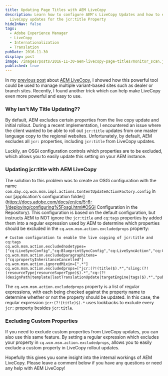 ```yaml
---
title: Updating Page Titles with AEM LiveCopy
description: Learn how to configure AEM's LiveCopy Updates and how to enable
  LiveCopy updates for the jcr:title Property
hideInNav: false
tags:
  - Adobe Experience Manager
  - LiveCopy
  - Internationalization
  - Translation
pubDate: 2016-11-30
display: post
image: /images/posts/2016-11-30-aem-livecopy-page-titles/monitor_scan.jpg
published: true
---
```


In my [previous post](http://blogs.perficient.com/adobe/2016/02/23/web-maintenance-a-chore-aem-live-copy-to-the-rescue/) about [AEM LiveCopy](https://docs.adobe.com/docs/en/aem/6-2/administer/sites/msm.html), I showed how this powerful tool could be used to manage multiple variant-based sites such as dealer or branch sites. Recently, I found another trick which can help make LiveCopy even more powerful and easy to use. 

### Why Isn't My Title Updating??

By default, AEM excludes certain properties from the live copy update and initial rollout. During a recent implementation, I encountered an issue where the client wanted to be able to roll out `jcr:title` updates from one master language copy to the regional websites. Unfortunately, by default, AEM excludes all `jcr:` properties, including `jcr:title` from LiveCopy updates.

 Luckily, an OSGi configuration controls which properties are to be excluded, which allows you to easily update this setting on your AEM instance.

### Updating jcr:title with AEM LiveCopy

The solution to this problem was to create an OSGi configuration with the name `com.day.cq.wcm.msm.impl.actions.ContentUpdateActionFactory.config` in our [application's configuration folder](https://docs.adobe.com/docs/en/cq/5-6-1/deploying/configuring%5Fosgi.html#OSGi Configuration in the Repository). This configuration is based on the default configuration, but instructs AEM to NOT ignore the `jcr:title` and `cq:tags` properties by added them into a regular expression used by AEM to determine which properties should be excluded in the `cq.wcm.msm.action.excludedprops` property:

```
# Custom configuration to enable the live copying of jcr:title and cq:tags
cq.wcm.msm.action.excludednodetypes=["cq:LiveSyncConfig","cq:BlueprintSyncConfig","cq:LiveSyncAction","cq:CatalogSyncConfig","cq:CatalogSyncAction","cq:meta"]
cq.wcm.msm.action.excludedparagraphitems=["cq:propertyInheritanceCancelled"]
cq.wcm.msm.action.ignoredMixin=[".*"]
cq.wcm.msm.action.excludedprops=["jcr:(?!(title)$).*","sling:(?!(resourceType|resourceSuperType)$).*","cq:(?!(designPath|template|lastTranslationUpdate|targetEngine|tags)$).*","publishCampaignId"]
```

The `cq.wcm.msm.action.excludedprops` property is a list of regular expressions, with each being checked against the property name to determine whether or not the property should be updated. In this case, the regular expression `jcr:(?!(title)$).*` uses lookbacks to exclude every `jcr:` property besides `jcr:title`.

### Excluding Custom Properties

 If you need to exclude custom properties from LiveCopy updates, you can also use this same feature. By setting a regular expression which excludes your property in `cq.wcm.msm.action.excludedprops`, allows you to easily exclude a custom property in LiveCopy rollout updates.

 Hopefully this gives you some insight into the internal workings of AEM LiveCopy. Please leave a comment below if you have any questions or need any help with AEM LiveCopy!
